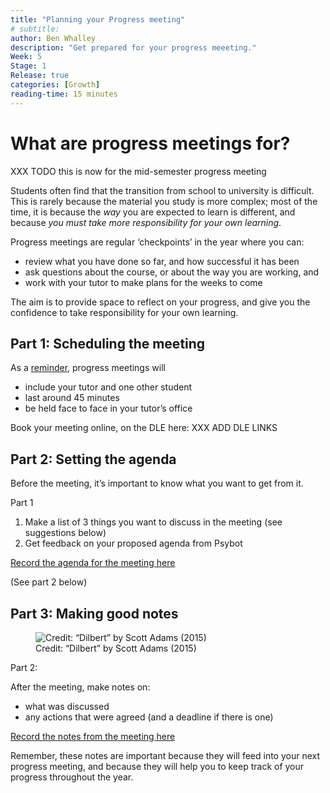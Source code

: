 ```yaml
---
title: "Planning your Progress meeting"
# subtitle: 
author: Ben Whalley
description: "Get prepared for your progress meeeting."
Week: 5
Stage: 1
Release: true
categories: [Growth]
reading-time: 15 minutes
---
```


# What are progress meetings for?

XXX TODO this is now for the mid-semester progress meeting

Students often find that the transition from school to university is difficult. This is rarely because the material you study is more complex; most of the time, it is because the *way* you are expected to learn is different, and because *you must take more responsibility for your own learning*.

Progress meetings are regular 'checkpoints' in the year where you can:

-   review what you have done so far, and how successful it has been
-   ask questions about the course, or about the way you are working, and
-   work with your tutor to make plans for the weeks to come

The aim is to provide space to reflect on your progress, and give you the confidence to take responsibility for your own learning.

##  Part 1: Scheduling the meeting

As a [reminder](../progress.html), progress meetings will

-   include your tutor and one other student
-   last around 45 minutes
-   be held face to face in your tutor’s office

::: instruction
Book your meeting online, on the DLE here: XXX ADD DLE LINKS
:::

## Part 2: Setting the agenda

Before the meeting, it's important to know what you want to get from it.

::: instruction
Part 1

1.  Make a list of 3 things you want to discuss in the meeting (see suggestions below)
2.  Get feedback on your proposed agenda from Psybot

[Record the agenda for the meeting here](XXX){.submit-work .btn .btn-primary}

(See part 2 below)
:::

## Part 3: Making good notes

![Credit: “Dilbert” by Scott Adams (2015)](../images/dilbert-meetings.jpg)

::: instruction

Part 2:

After the meeting, make notes on:

-   what was discussed
-   any actions that were agreed (and a deadline if there is one)

[Record the notes from the meeting here](XXX){.submit-work .btn .btn-primary}

:::

Remember, these notes are important because they will feed into your next progress meeting, and because they will help you to keep track of your progress throughout the year.
